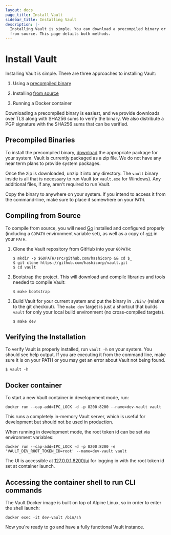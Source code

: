 ```yaml
---
layout: docs
page_title: Install Vault
sidebar_title: Installing Vault
description: |-
  Installing Vault is simple. You can download a precompiled binary or compile
  from source. This page details both methods.
---
```


# Install Vault

Installing Vault is simple. There are three approaches to installing Vault:

1. Using a [precompiled binary](#precompiled-binaries)

1. Installing [from source](#compiling-from-source)

1. Running a Docker container

Downloading a precompiled binary is easiest, and we provide downloads over TLS
along with SHA256 sums to verify the binary. We also distribute a PGP signature
with the SHA256 sums that can be verified.

## Precompiled Binaries

To install the precompiled binary, [download](/downloads) the appropriate
package for your system. Vault is currently packaged as a zip file. We do not
have any near term plans to provide system packages.

Once the zip is downloaded, unzip it into any directory. The `vault` binary
inside is all that is necessary to run Vault (or `vault.exe` for Windows). Any
additional files, if any, aren't required to run Vault.

Copy the binary to anywhere on your system. If you intend to access it from the
command-line, make sure to place it somewhere on your `PATH`.

## Compiling from Source

To compile from source, you will need [Go](https://golang.org) installed and
configured properly (including a `GOPATH` environment variable set), as well
as a copy of [`git`](https://www.git-scm.com/) in your `PATH`.

1. Clone the Vault repository from GitHub into your `GOPATH`:


    ```shell
    $ mkdir -p $GOPATH/src/github.com/hashicorp && cd $_
    $ git clone https://github.com/hashicorp/vault.git
    $ cd vault
    ```

1. Bootstrap the project. This will download and compile libraries and tools
   needed to compile Vault:


    ```shell
    $ make bootstrap
    ```

1. Build Vault for your current system and put the
   binary in `./bin/` (relative to the git checkout). The `make dev` target is
   just a shortcut that builds `vault` for only your local build environment (no
   cross-compiled targets).


    ```shell
    $ make dev
    ```

## Verifying the Installation

To verify Vault is properly installed, run `vault -h` on your system. You should
see help output. If you are executing it from the command line, make sure it is
on your PATH or you may get an error about Vault not being found.

```shell
$ vault -h
```

## Docker container

To start a new Vault container in developement mode, run:

```shell
docker run --cap-add=IPC_LOCK -d -p 8200:8200 --name=dev-vault vault
```
This runs a completely in-memory Vault server, which is useful for development but should not be used in production.

When running in development mode, the root token id can be set via environment variables:

```shell
docker run --cap-add=IPC_LOCK -d -p 8200:8200 -e 'VAULT_DEV_ROOT_TOKEN_ID=root' --name=dev-vault vault
```

The UI is accessible at [127.0.0.1:8200/ui](127.0.0.1:8200/ui) for logging in with the root token id set at container launch.


## Accessing the container shell to run CLI commands

The Vault Docker image is built on top of Alpine Linux, so in order to enter the shell launch:

```shell
docker exec -it dev-vault /bin/sh
```

Now you're ready to go and have a fully functional Vault instance.
